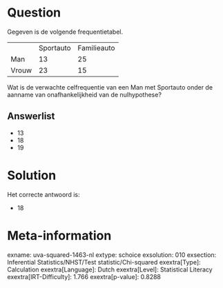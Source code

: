Question
========

Gegeven is de volgende frequentietabel.

  ------- ----------- -------------
          Sportauto   Familieauto
  Man     13          25
  Vrouw   23          15
  ------- ----------- -------------

Wat is de verwachte celfrequentie van een Man met Sportauto onder de
aanname van onafhankelijkheid van de nulhypothese?

Answerlist
----------

* 13
* 18
* 19

Solution
========

Het correcte antwoord is: 

* 18

Meta-information
================
exname: uva-squared-1463-nl
extype: schoice
exsolution: 010
exsection: Inferential Statistics/NHST/Test statistic/Chi-squared
exextra[Type]: Calculation
exextra[Language]: Dutch
exextra[Level]: Statistical Literacy
exextra[IRT-Difficulty]: 1.766
exextra[p-value]: 0.8288
